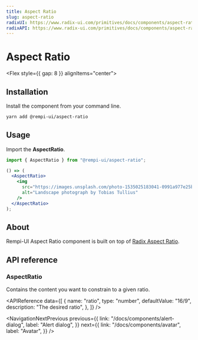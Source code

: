 ```yaml
---
title: Aspect Ratio
slug: aspect-ratio
radixUI: https://www.radix-ui.com/primitives/docs/components/aspect-ratio
radixAPI: https://www.radix-ui.com/primitives/docs/components/aspect-ratio#api-reference
---
```


# Aspect Ratio

<Description text="Displays content within a desired ratio." />

<Flex style={{ gap: 8 }} alignItems="center">
  <RadixUI href="https://www.radix-ui.com/primitives/docs/components/aspect-ratio" />
  <RadixAPI href="https://www.radix-ui.com/primitives/docs/components/aspect-ratio#api-reference" />
  <SelectVersion />
</Flex>

<PreviewComponent name="aspect-ratio" />

## Installation

Install the component from your command line.

```bash
yarn add @rempi-ui/aspect-ratio
```

## Usage

Import the <strong>AspectRatio</strong>.

```jsx
import { AspectRatio } from "@rempi-ui/aspect-ratio";

() => (
  <AspectRatio>
    <img
      src="https://images.unsplash.com/photo-1535025183041-0991a977e25b?w=300&dpr=2&q=80"
      alt="Landscape photograph by Tobias Tullius"
    />
  </AspectRatio>
);
```

## About

Rempi-UI Aspect Ratio component is built on top of [Radix Aspect Ratio](https://www.radix-ui.com/primitives/docs/components/aspect-ratio).

## API reference

### AspectRatio

Contains the content you want to constrain to a given ratio.

<MoreInfo
  componentName="Radix Aspect Ratio"
  componentLink="https://www.radix-ui.com/primitives/docs/components/aspect-ratio#root"
/>

<APIReference
  data={[
    {
      name: "ratio",
      type: "number",
      defaultValue: "16/9",
      description: "The desired ratio",
    },
  ]}
/>

<NavigationNextPrevious
  previous={{
    link: "/docs/components/alert-dialog",
    label: "Alert dialog",
  }}
  next={{
    link: "/docs/components/avatar",
    label: "Avatar",
  }}
/>

<EditThisPage url="components/en-US/aspect-ratio/1.0.1.mdx" />
